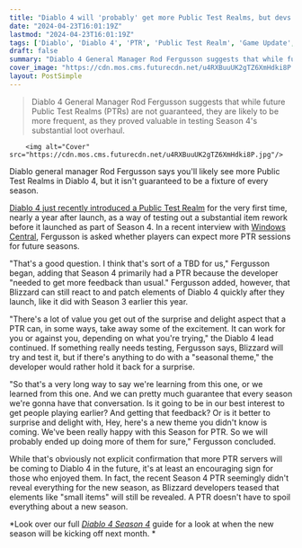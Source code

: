 ```yaml
---
title: "Diablo 4 will 'probably' get more Public Test Realms, but devs remain torn as they 'take away some of the excitement' of new seasons"
date: "2024-04-23T16:01:19Z"
lastmod: "2024-04-23T16:01:19Z"
tags: ['Diablo', 'Diablo 4', 'PTR', 'Public Test Realm', 'Game Update', 'Season 4']
draft: false
summary: "Diablo 4 General Manager Rod Fergusson suggests that while future Public Test Realms (PTRs) are not guaranteed, they are likely to be more frequent, as they proved valuable in testing Season 4's substantial loot overhaul."
cover_image: "https://cdn.mos.cms.futurecdn.net/u4RXBuuUK2gTZ6XmHdki8P.jpg" 
layout: PostSimple
---
```

> Diablo 4 General Manager Rod Fergusson suggests that while future Public Test Realms (PTRs) are not guaranteed, they are likely to be more frequent, as they proved valuable in testing Season 4's substantial loot overhaul.


        <img alt="Cover" src="https://cdn.mos.cms.futurecdn.net/u4RXBuuUK2gTZ6XmHdki8P.jpg"/>
        
Diablo general manager Rod Fergusson says you'll likely see more Public Test Realms in Diablo 4, but it isn't guaranteed to be a fixture of every season.

[Diablo 4 just recently introduced a Public Test Realm](https://www.gamesradar.com/diablo-4s-season-4-loot-overhaul-is-so-big-that-it-warrants-a-new-test-server-9-months-after-launch/) for the very first time, nearly a year after launch, as a way of testing out a substantial item rework before it launched as part of Season 4. In a recent interview with [Windows Central](https://www.windowscentral.com/gaming/rod-fergusson-on-the-highs-and-lows-of-working-on-diablo-4-plans-for-the-future-of-ptr-improving-microtransactions-and-unicorns), Fergusson is asked whether players can expect more PTR sessions for future seasons. 

"That's a good question. I think that's sort of a TBD for us," Fergusson began, adding that Season 4 primarily had a PTR because the developer "needed to get more feedback than usual." Fergusson added, however, that Blizzard can still react to and patch elements of Diablo 4 quickly after they launch, like it did with Season 3 earlier this year.

"There's a lot of value you get out of the surprise and delight aspect that a PTR can, in some ways, take away some of the excitement. It can work for you or against you, depending on what you're trying," the Diablo 4 lead continued. If something really needs testing, Fergusson says, Blizzard will try and test it, but if there's anything to do with a "seasonal theme," the developer would rather hold it back for a surprise.

"So that's a very long way to say we're learning from this one, or we learned from this one. And we can pretty much guarantee that every season we're gonna have that conversation. Is it going to be in our best interest to get people playing earlier? And getting that feedback? Or is it better to surprise and delight with, Hey, here's a new theme you didn't know is coming. We've been really happy with this Season for PTR. So we will probably ended up doing more of them for sure," Fergusson concluded.

While that's obviously not explicit confirmation that more PTR servers will be coming to Diablo 4 in the future, it's at least an encouraging sign for those who enjoyed them. In fact, the recent Season 4 PTR seemingly didn't reveal everything for the new season, as Blizzard developers teased that elements like "small items" will still be revealed. A PTR doesn't have to spoil everything about a new season.

*Look over our full *[<em>Diablo 4 Season 4</em>](https://www.gamesradar.com/diablo-4-season-4/)* guide for a look at when the new season will be kicking off next month. *
        